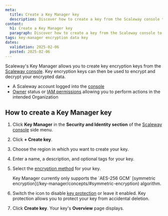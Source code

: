 ```yaml
---
meta:
  title: Create a Key Manager key
  description: Discover how to create a key from the Scaleway console to decrypt your data using Scaleway's Key Manager.
content:
  h1: Create a Key Manager key
  paragraph: Discover how to create a key from the Scaleway console to decrypt your data using Scaleway's Key Manager.
tags: key-manager encryption data key
dates:
  validation: 2025-02-06
  posted: 2025-02-06
---
```



Scaleway's Key Manager allows you to create key encryption keys from the [Scaleway console](https://console.scaleway.com). Key encryption keys can then be used to encrypt and decrypt your encrypted data.

<Requirements />

- A Scaleway account logged into the [console](https://console.scaleway.com)
- [Owner](/iam/concepts/#owner) status or [IAM permissions](/iam/concepts/#permission) allowing you to perform actions in the intended Organization

## How to create a Key Manager key

1. Click **Key Manager** in the **Security and Identity section** of the [Scaleway console](https://console.scaleway.com) side menu.
2. Click **+ Create key**.
3. Choose the region in which you want to create your key.
4. Enter a name, a description, and optional tags for your key.
5. Select the [encryption method](/key-manager/concepts/#encryption-method) for your key.

    <Message type="important">
     Key Manager currently only supports the `AES-256 GCM` [symmetric encryption](/key-manager/concepts/#symmetric-encryption) algorithm.
    </Message>
6. Switch the <Icon name="toggle" /> icon to disable [key protection](/key-manager/concepts/#key-protection) or leave it enabled.
    <Message type="note">
     Key protection allows you to protect your key from accidental deletion.
    </Message>
7. Click **Create key**. Your key's **Overview** page displays.
